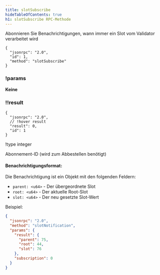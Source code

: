 ```yaml
---
title: slotSubscribe
hideTableOfContents: true
h1: slotSubscribe RPC-Methode
---
```


Abonnieren Sie Benachrichtigungen, wann immer ein Slot vom Validator verarbeitet
wird

<APIMethod>

```jsonc !!request
{
  "jsonrpc": "2.0",
  "id": 1,
  "method": "slotSubscribe"
}
```

### !params

**Keine**

### !!result

```jsonc !response
{
  "jsonrpc": "2.0",
  // !hover result
  "result": 0,
  "id": 1
}
```

!type integer

Abonnement-ID (wird zum Abbestellen benötigt)

</APIMethod>

#### Benachrichtigungsformat:

Die Benachrichtigung ist ein Objekt mit den folgenden Feldern:

- `parent: <u64>` - Der übergeordnete Slot
- `root: <u64>` - Der aktuelle Root-Slot
- `slot: <u64>` - Der neu gesetzte Slot-Wert

Beispiel:

```json
{
  "jsonrpc": "2.0",
  "method": "slotNotification",
  "params": {
    "result": {
      "parent": 75,
      "root": 44,
      "slot": 76
    },
    "subscription": 0
  }
}
```

